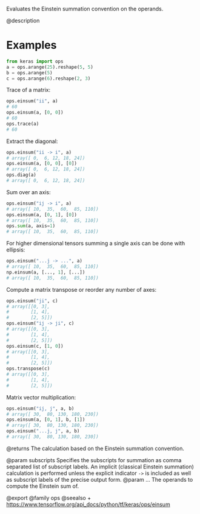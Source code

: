 Evaluates the Einstein summation convention on the operands.

@description

# Examples
```python
from keras import ops
a = ops.arange(25).reshape(5, 5)
b = ops.arange(5)
c = ops.arange(6).reshape(2, 3)
```

Trace of a matrix:

```python
ops.einsum("ii", a)
# 60
ops.einsum(a, [0, 0])
# 60
ops.trace(a)
# 60
```

Extract the diagonal:

```python
ops.einsum("ii -> i", a)
# array([ 0,  6, 12, 18, 24])
ops.einsum(a, [0, 0], [0])
# array([ 0,  6, 12, 18, 24])
ops.diag(a)
# array([ 0,  6, 12, 18, 24])
```

Sum over an axis:

```python
ops.einsum("ij -> i", a)
# array([ 10,  35,  60,  85, 110])
ops.einsum(a, [0, 1], [0])
# array([ 10,  35,  60,  85, 110])
ops.sum(a, axis=1)
# array([ 10,  35,  60,  85, 110])
```

For higher dimensional tensors summing a single axis can be done
with ellipsis:

```python
ops.einsum("...j -> ...", a)
# array([ 10,  35,  60,  85, 110])
np.einsum(a, [..., 1], [...])
# array([ 10,  35,  60,  85, 110])
```

Compute a matrix transpose or reorder any number of axes:

```python
ops.einsum("ji", c)
# array([[0, 3],
#        [1, 4],
#        [2, 5]])
ops.einsum("ij -> ji", c)
# array([[0, 3],
#        [1, 4],
#        [2, 5]])
ops.einsum(c, [1, 0])
# array([[0, 3],
#        [1, 4],
#        [2, 5]])
ops.transpose(c)
# array([[0, 3],
#        [1, 4],
#        [2, 5]])
```

Matrix vector multiplication:

```python
ops.einsum("ij, j", a, b)
# array([ 30,  80, 130, 180, 230])
ops.einsum(a, [0, 1], b, [1])
# array([ 30,  80, 130, 180, 230])
ops.einsum("...j, j", a, b)
# array([ 30,  80, 130, 180, 230])
```

@returns
The calculation based on the Einstein summation convention.

@param subscripts Specifies the subscripts for summation as comma separated
    list of subscript labels. An implicit (classical Einstein
    summation) calculation is performed unless the explicit indicator
    `->` is included as well as subscript labels of the precise
    output form.
@param ... The operands to compute the Einstein sum of.

@export
@family ops
@seealso
+ <https://www.tensorflow.org/api_docs/python/tf/keras/ops/einsum>

